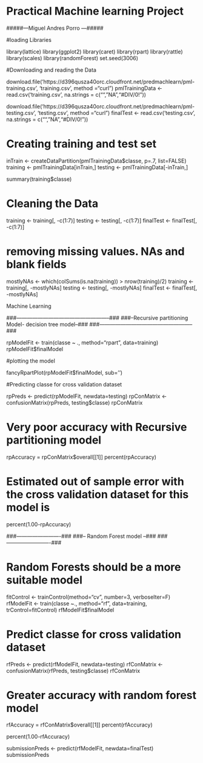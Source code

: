

# Practical Machine learning Project



#####---Miguel Andres Porro ---#####


#loading Libraries

library(lattice)
library(ggplot2)
library(caret)
library(rpart)
library(rattle)
library(scales)
library(randomForest)
set.seed(3006)


#Downloading and reading the Data 


download.file('https://d396qusza40orc.cloudfront.net/predmachlearn/pml-training.csv', 'training.csv', method ="curl")
pmlTrainingData <- read.csv('training.csv', na.strings = c("","NA","#DIV/0!"))


download.file('https://d396qusza40orc.cloudfront.net/predmachlearn/pml-testing.csv', 'testing.csv', method ="curl")
finalTest <- read.csv('testing.csv', na.strings = c("","NA","#DIV/0!"))



# Creating training and test set 


inTrain <- createDataPartition(pmlTrainingData$classe, p=.7, list=FALSE)
training <- pmlTrainingData[inTrain,]
testing <- pmlTrainingData[-inTrain,]

summary(training$classe)


# Cleaning the Data 


training <- training[, -c(1:7)]
testing <- testing[, -c(1:7)]
finalTest <- finalTest[, -c(1:7)]

# removing missing values. NAs and blank fields 

mostlyNAs <- which(colSums(is.na(training)) > nrow(training)/2)
training <- training[, -mostlyNAs]
testing <- testing[, -mostlyNAs]
finalTest <- finalTest[, -mostlyNAs]



######## Machine Learning ##########



###-----------------------------------------------------###
###--Recursive partitioning Model- decision tree model--###
###-----------------------------------------------------###



rpModelFit <- train(classe ~ ., method="rpart", data=training)
rpModelFit$finalModel


#plotting the model 

fancyRpartPlot(rpModelFit$finalModel, sub='')

#Predicting classe for cross validation dataset

rpPreds <- predict(rpModelFit, newdata=testing)
rpConMatrix <- confusionMatrix(rpPreds, testing$classe)
rpConMatrix

# Very poor accuracy with Recursive partitioning model

rpAccuracy = rpConMatrix$overall[[1]]
percent(rpAccuracy)

# Estimated out of sample error with the cross validation dataset for this model is

percent(1.00-rpAccuracy)



###-------------------------###
###-- Random Forest model --###
###-------------------------###


# Random Forests should be a more suitable model


fitControl <- trainControl(method="cv", number=3, verboseIter=F)
rfModelFit <- train(classe ~., method="rf", data=training, trControl=fitControl)
rfModelFit$finalModel


# Predict classe for cross validation dataset

rfPreds <- predict(rfModelFit, newdata=testing)
rfConMatrix <- confusionMatrix(rfPreds, testing$classe)
rfConMatrix

# Greater accuracy with random forest model

rfAccuracy = rfConMatrix$overall[[1]]
percent(rfAccuracy)

percent(1.00-rfAccuracy)

submissionPreds <- predict(rfModelFit, newdata=finalTest)
submissionPreds
